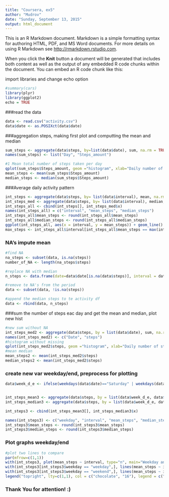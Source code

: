```yaml
---
title: "Coursera, ex5"
author: "Mudrov"
date: "Sunday, September 13, 2015"
output: html_document
---
```


This is an R Markdown document. Markdown is a simple formatting syntax for authoring HTML, PDF, and MS Word documents. For more details on using R Markdown see <http://rmarkdown.rstudio.com>.

When you click the **Knit** button a document will be generated that includes both content as well as the output of any embedded R code chunks within the document. You can embed an R code chunk like this:

import libraries and change echo option
```r
#summary(cars)
library(plyr)
library(ggplot2)
echo = TRUE
```

###read the data
```r
data <- read.csv("activity.csv")
data$date <- as.POSIXct(data$date)
```
###aggregation steps, making first plot and computting the mean and median
```r
sum_steps <- aggregate(data$steps, by=list(data$date), sum, na.rm = TRUE)
names(sum_steps) <- list("Day", "Steps_amount")

#1 Mean total number of steps taken per day
qplot(sum_steps$Steps_amount, geom ="histogram", xlab="Daily number of steps", ylab="Quantity")
mean_steps <- mean(sum_steps$Steps_amount)
median_steps <- median(sum_steps$Steps_amount)
```

###Average daily activity pattern
```r
int_steps <- aggregate(data$steps, by= list(data$interval), mean, na.rm=TRUE)
int_steps_med <- aggregate(data$steps, by= list(data$interval), median, na.rm=TRUE)
int_steps_all <- cbind(int_steps[], int_steps_med$x)
names(int_steps_all) = c("interval", "mean_steps", "median_steps")
int_steps_all$mean_steps <- round(int_steps_all$mean_steps)
int_steps_all$median_steps <- round(int_steps_all$median_steps)
ggplot(int_steps_all, aes(x = interval, y = mean_steps)) + geom_line()
max_steps <- int_steps_all$interval[int_steps_all$mean_steps == max(int_steps_all$mean_steps)]
```
### NA's impute mean
```r
#find NA
na_steps <- subset(data, is.na(steps))
number_of_NA <- length(na_steps$steps)

#replace NA with median
n_steps <- data.frame(date=data$date[is.na(data$steps)], interval = data$interval[is.na(data$steps)], steps = int_steps_all[match(int_steps_all$interval, data$interval[is.na(data$steps)]),3])

#remove te NA's from the period
data <- subset(data, !is.na(steps))

#append the median steps to te activity df
data <- rbind(data, n_steps)
```

###sum the number of steps eac day and get the mean and median, plot new hist
```r
#new sum without NA
int_steps_med2 <- aggregate(data$steps, by = list(data$date), sum, na.rm = TRUE)
names(int_steps_med2) <- c("Date", "steps")
#histogram without missing
qplot(int_steps_med2$steps, geom ="histogram", xlab="Daily number of steps, median instead of NA", ylab="Quantity")
#mean median
mean_steps2 <- mean(int_steps_med2$steps)
median_steps2 <- mean(int_steps_med2$steps)
```

### create new var weekday/end, preprocess for plotting
```r
data$week_d_e <- ifelse(weekdays(data$date)=="Saturday" | weekdays(data$date)=="Sunday", "weekend", "weekday") 


int_steps_mean3 <- aggregate(data$steps, by = list(data$week_d_e, data$interval), mean, na.rm = TRUE)
int_steps_median3 <- aggregate(data$steps, by = list(data$week_d_e, data$interval), median, na.rm = TRUE)

int_steps3 <- cbind(int_steps_mean3[], int_steps_median3$x)

names(int_steps3) <- c("weekday", "interval", "mean_steps", "median_steps")
int_steps3$mean_steps <- round(int_steps3$mean_steps)
int_steps3$median_steps <- round(int_steps3$median_steps)
```

### Plot graphs weekday/end
```r
#plot two lines to compare
par(mfrow=c(1,1))
with(int_steps3, plot(mean_steps ~ interval, type="n", main="Weekday and Weekend"))
with(int_steps3[int_steps3$weekday == "weekday",], lines(mean_steps ~ interval, type="l", col="chocolate"))
with(int_steps3[int_steps3$weekday == "weekend",], lines(mean_steps ~ interval, type="l", col="16"))
legend("topright", lty=c(1,1), col = c("chocolate", "16"), legend = c("weekday", "weekend"), seg.len = 3)
```
### Thank You for attention! :)
